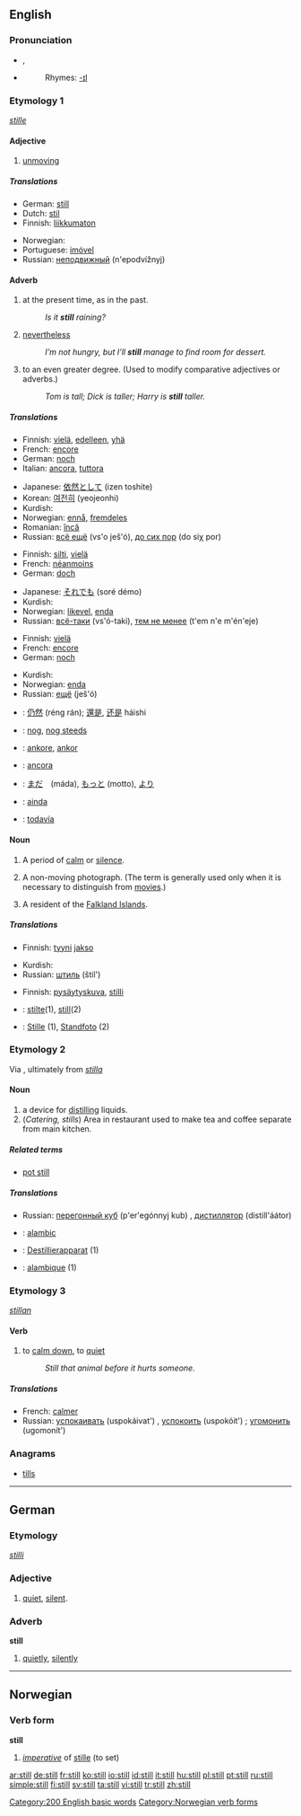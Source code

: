 {{wikipedia|Still (disambiguation)}}
==English==

{{rank|thought|found|people|141|still|just|while|again}}

===Pronunciation===
*{{IPA|/stɪl/}}, {{SAMPA|/stIl/}}
*{{audio|en-us-still.ogg|Audio (US)}}
*:Rhymes: [[Rhymes:English:-ɪl|-ɪl]]

===Etymology 1===
{{OE.}} ''[[stille]]''

====Adjective====
{{en-adj-er}}

# [[unmoving]]

=====Translations=====
{{top}}
*German: [[#German|still]]
*Dutch: [[stil]]
*Finnish: [[liikkumaton]]
{{mid}}
*Norwegian: {{t+|no|stille|lang=Norwegian}}
*Portuguese: [[imóvel]] {{m}}
*Russian: [[неподвижный]] (n'epodvížnyj)
{{bottom}}

====Adverb====
{{en-adv|-}}

# at the present time, as in the past.
#: ''Is it '''still''' raining?''
# [[nevertheless]]
#: ''I’m not hungry, but I’ll '''still''' manage to find room for dessert.''
# to an even greater degree.  (Used to modify comparative adjectives or adverbs.)
#: ''Tom is tall; Dick is taller; Harry is '''still''' taller.''

=====Translations=====
{{trans-top|at present, as in the past}}
*Finnish: [[vielä]], [[edelleen]], [[yhä]]
*French: [[encore]]
*German: [[noch]]
*Italian: [[ancora]], [[tuttora]]
{{trans-mid}}
*Japanese: [[依然として]] (izen toshite)
*Korean: [[여전히]] (yeojeonhi)
*Kurdish: {{KUchar|[[هێشتا]]}}
*Norwegian: [[ennå]], [[fremdeles]]
*Romanian: [[încă]]
*Russian: [[всё ещё]] (vs'o ješ'ó), [[до сих пор]] (do siχ por)
{{trans-bottom}}

{{trans-top|nevertheless}}
*Finnish: [[silti]], [[vielä]]
*French: [[néanmoins]]
*German: [[doch]]
{{trans-mid}}
*Japanese: [[それでも]] (soré démo)
*Kurdish: {{KUchar|[[به‌ڵام]]}}
*Norwegian: [[likevel]], [[enda]]
*Russian: [[всё-таки]] (vs'ó-taki), [[тем не менее]] (t'em n'e m'én'eje)
{{trans-bottom}}

{{trans-top|to an even greater degree}}
*Finnish: [[vielä]]
*French: [[encore]]
*German: [[noch]]
{{trans-mid}}
*Kurdish: {{KUchar|[[هێشتا]]}}
*Norwegian: [[enda]]
*Russian: [[ещё]] (ješ'ó)
{{trans-bottom}}

{{checktrans}}
{{trans-top|translations to be checked}}
*{{ttbc|Chinese}}: [[仍然]] (réng rán); [[還是]], [[还是]] háishi
*{{ttbc|Dutch}}: [[nog#Dutch|nog]], [[nog steeds]]
*{{ttbc|Ido}}: [[ankore]], [[ankor]]
*{{ttbc|Italian}}: [[ancora]]
{{trans-mid}}
*{{ttbc|Japanese}}: [[まだ]]　(máda), [[もっと]] (motto), [[より]]
*{{ttbc|Portuguese}}: [[ainda]]
*{{ttbc|Spanish}}: [[todavía]]
{{trans-bottom}}

====Noun====
{{en-noun}}

# A period of [[calm]] or [[silence]].
# {{photography}} A non-moving photograph.  (The term is generally used only when it is necessary to distinguish from [[movie]]s.)
# {{slang}} A resident of the [[Falkland Islands]].

=====Translations=====
{{trans-top|a period of calm or silence}}
*Finnish: [[tyyni]] [[jakso]]
{{trans-mid}}
*Kurdish: {{KUchar|[[هێمنی]]}}
*Russian: [[штиль]] (štil') {{m}}
{{trans-bottom}}

{{trans-top|(''photography'') a non-moving photograph}}
*Finnish: [[pysäytyskuva]], [[stilli]]
{{trans-mid}}
{{trans-bottom}}

{{trans-top|(''slang'') a resident of the Falkland Islands}}
{{trans-mid}}
{{trans-bottom}}

{{checktrans-top}}
*{{ttbc|Dutch}}: [[stilte]](1), [[still]](2)
*{{ttbc|German}}: [[Stille]] {{f}} (1), [[Standfoto]] {{n}} (2)
{{trans-bottom}}

===Etymology 2===
Via {{ME.}}, ultimately from {{L.}} ''[[stilla]]''

====Noun====
{{en-noun}}
{{wikipedia}}

# a device for [[distill]]ing liquids.
# (''Catering, stills'') Area in restaurant used to make tea and coffee separate from main kitchen.

=====Related terms=====
*[[pot still]]

=====Translations=====
{{trans-top|a device for distilling liquids}}
{{trans-mid}}
*Russian: [[перегонный куб]] (p'er'egónnyj kub) {{m}}, [[дистиллятор]] (distill'áátor) {{m}}
{{trans-bottom}}

{{trans-top|(''Catering, stills'') Area in restaurant used to make tea and coffee separate from main kitchen
}}
{{trans-mid}}
{{trans-bottom}}

{{checktrans}}
{{top}}
*{{ttbc|French}}: [[alambic]]
*{{ttbc|German}}: [[Destillierapparat]] {{m}} (1)
*{{ttbc|Spanish}}: [[alambique]] (1)
{{bottom}}

===Etymology 3===
{{OE.}} ''[[stillan]]''

====Verb====
{{en-verb}}

# to [[calm down]], to [[quiet]]
#:  ''Still that animal before it hurts someone.''

=====Translations=====
*French: [[calmer]]
*Russian: [[успокаивать]] (uspokáivat') {{impf}}, [[успокоить]] (uspokóit') {{pf}}; [[угомонить]] (ugomonít') {{pf}}

===Anagrams===
*[[tills]]

----

==German==

===Etymology===
{{OHG.}} ''[[stilli]]''

===Adjective===
{{de-adj|stiller|stillest}}

# [[quiet]], [[silent]].

===Adverb===
'''still'''

# [[quietly]], [[silently]]

----

==Norwegian==

===Verb form===
'''still'''

# ''[[imperative]]'' of [[stille#Norwegian|stille]] (to set)

[[Category:200 English basic words]]
[[Category:Norwegian verb forms]]

[[ar:still]]
[[de:still]]
[[fr:still]]
[[ko:still]]
[[io:still]]
[[id:still]]
[[it:still]]
[[hu:still]]
[[pl:still]]
[[pt:still]]
[[ru:still]]
[[simple:still]]
[[fi:still]]
[[sv:still]]
[[ta:still]]
[[vi:still]]
[[tr:still]]
[[zh:still]]
